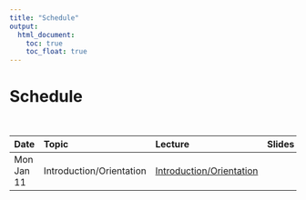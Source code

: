 ```yaml
---
title: "Schedule"
output:
  html_document:
    toc: true
    toc_float: true
---
```


# Schedule

</br>
 
| Date | Topic | Lecture | Slides | HW | Projects |
|:---------------------|:----------------------|:--------------------------------- |:------------|:------------|-----------:|
| Mon Jan 11 | Introduction/Orientation | [Introduction/Orientation](introduction_orientation.html) | [<i class="fas fa-desktop fa-lg"></i>](slides/Class_1_Slides_FINAL2021.pdf)        | [<i class="far fa-file-code fa-lg"></i>](assignments.html)  |                                 |